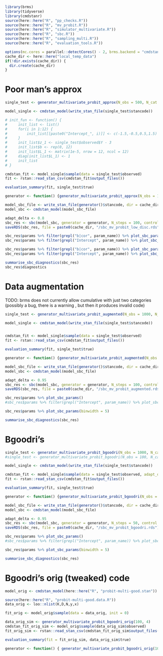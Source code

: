 ```r
library(brms)
library(tidyverse)
library(cmdstanr)
source(here::here("R", "pp_checks.R"))
source(here::here("R", "mv_probit.R"))
source(here::here("R", "simulator_multivariate.R"))
source(here::here("R", "sbc.R"))
source(here::here("R", "sampling_multi.R"))
source(here::here("R", "evaluation_tools.R"))

options(mc.cores = parallel::detectCores() - 2, brms.backend = "cmdstanr")
cache_dir <- here::here("local_temp_data")
if(!dir.exists(cache_dir)) {
  dir.create(cache_dir)
}
```


# Poor man's approx

```r
single_test <- generator_multivariate_probit_approx(N_obs = 500, N_cat = 5, N_dim = 5, disc = 5)

model_single <- cmdstan_model(write_stan_file(single_test$stancode))


```

```r
# init_fun <- function() {
#     init_list <- list()
#     for(i in 1:12) {
#         init_list[[paste0("Intercept_", i)]] <- c(-1.5,-0.5,0.5,1.5)
#     }
#     init_list$z_1 <- single_test$observed$Y - 3
#     init_list$b <- rep(0, 12)
#     init_list$L_1 <- matrix(1e-5, nrow = 12, ncol = 12)
#     diag(init_list$L_1) <- 1
#     init_list
# }

cmdstan_fit <- model_single$sample(data = single_test$observed)
fit <- rstan::read_stan_csv(cmdstan_fit$output_files())

evaluation_summary(fit, single_test$true)
```
```r
generator <- function() {generator_multivariate_probit_approx(N_obs = 100, N_cat = 4, N_dim = 3, disc = 5) }

model_sbc_file <- write_stan_file(generator()$stancode, dir = cache_dir, basename = "mv_probit_approx_sbc.stan")
model_sbc <- cmdstan_model(model_sbc_file)

adapt_delta <- 0.8
sbc_res <- sbc(model_sbc, generator = generator, N_steps = 100, control = list(adapt_delta = adapt_delta), cores = 10)
saveRDS(sbc_res, file = paste0(cache_dir, "/sbc_mv_probit_low_disc.rds"))

```

```r
sbc_res$params %>% filter(grepl("b|cor", param_name)) %>% plot_sbc_params()
sbc_res$params %>% filter(grepl("Intercept", param_name)) %>% plot_sbc_params()

sbc_res$params %>% filter(grepl("b|cor", param_name)) %>% plot_sbc_params(binwidth = 5)
sbc_res$params %>% filter(grepl("Intercept", param_name)) %>% plot_sbc_params(binwidth = 5)

summarise_sbc_diagnostics(sbc_res)
sbc_res$diagnostics
```

# Data augmentation

TODO: brms does not currently allow cumulative with just two categories (possibly a bug, there is a warning , but then it produces invalid code)

```r

single_test <- generator_multivariate_probit_augmented(N_obs = 1000, N_cat = 5, N_dim = 12)

model_single <- cmdstan_model(write_stan_file(single_test$stancode))


cmdstan_fit <- model_single$sample(data = single_test$observed)
fit <- rstan::read_stan_csv(cmdstan_fit$output_files())

evaluation_summary(fit, single_test$true)
```



```r
generator <- function() {generator_multivariate_probit_augmented(N_obs = 100, N_cat = 5, N_dim = 3) }

model_sbc_file <- write_stan_file(generator()$stancode, dir = cache_dir, basename = "mv_probit_augmented_sbc.stan")
model_sbc <- cmdstan_model(model_sbc_file)

adapt_delta <- 0.95
sbc_res <- sbc(model_sbc, generator = generator, N_steps = 100, control = list(adapt_delta = adapt_delta), cores = 11)
saveRDS(sbc_res, file = paste0(cache_dir, "/sbc_mv_probit_augmented.rds"))

```

```r
sbc_res$params %>% plot_sbc_params()
#sbc_res$params %>% filter(grepl("Intercept", param_name)) %>% plot_sbc_params()

sbc_res$params %>% plot_sbc_params(binwidth = 5)

summarise_sbc_diagnostics(sbc_res)

```

# Bgoodri's

```r
single_test <- generator_multivariate_probit_bgoodri(N_obs = 1000, N_cat = 5, N_dim = 12)
#single_test <- generator_multivariate_probit_bgoodri(N_obs = 100, N_cat = 3, N_dim = 4)

model_single <- cmdstan_model(write_stan_file(single_test$stancode))


```

```r
cmdstan_fit <- model_single$sample(data = single_test$observed, adapt_delta = 0.95, init = 0.001)
fit <- rstan::read_stan_csv(cmdstan_fit$output_files())

evaluation_summary(fit, single_test$true)
```



```r
generator <- function() {generator_multivariate_probit_bgoodri(N_obs = 100, N_cat = 5, N_dim = 3) }

model_sbc_file <- write_stan_file(generator()$stancode, dir = cache_dir, basename = "mv_probit_bgoodri_sbc.stan")
model_sbc <- cmdstan_model(model_sbc_file)

adapt_delta <- 0.95
sbc_res <- sbc(model_sbc, generator = generator, N_steps = 50, control = list(adapt_delta = adapt_delta), cores = 11)
saveRDS(sbc_res, file = paste0(cache_dir, "/sbc_mv_probit_bgoodri.rds"))

```

```r
sbc_res$params %>% plot_sbc_params()
#sbc_res$params %>% filter(grepl("Intercept", param_name)) %>% plot_sbc_params()

sbc_res$params %>% plot_sbc_params(binwidth = 5)

summarise_sbc_diagnostics(sbc_res)

```


# Bgoodri's orig (tweaked) code

```r
model_orig <- cmdstan_model(here::here("R", "probit-multi-good.stan"))
```
```r
source(here::here("R", "probit-multi-good.data.R"))
data_orig <- loo::nlist(K,D,N,y,x)

fit_orig <- model_orig$sample(data = data_orig, init = 0)
```

```r
data_orig_sim <- generator_multivariate_probit_bgoodri_orig(100, 4)
cmdstan_fit_orig_sim <- model_orig$sample(data_orig_sim$observed)
fit_orig_sim <- rstan::read_stan_csv(cmdstan_fit_orig_sim$output_files())

evaluation_summary(fit = fit_orig_sim, data_orig_sim$true)
```

```r
generator <- function() { generator_multivariate_probit_bgoodri_orig(100, 4) }


```

